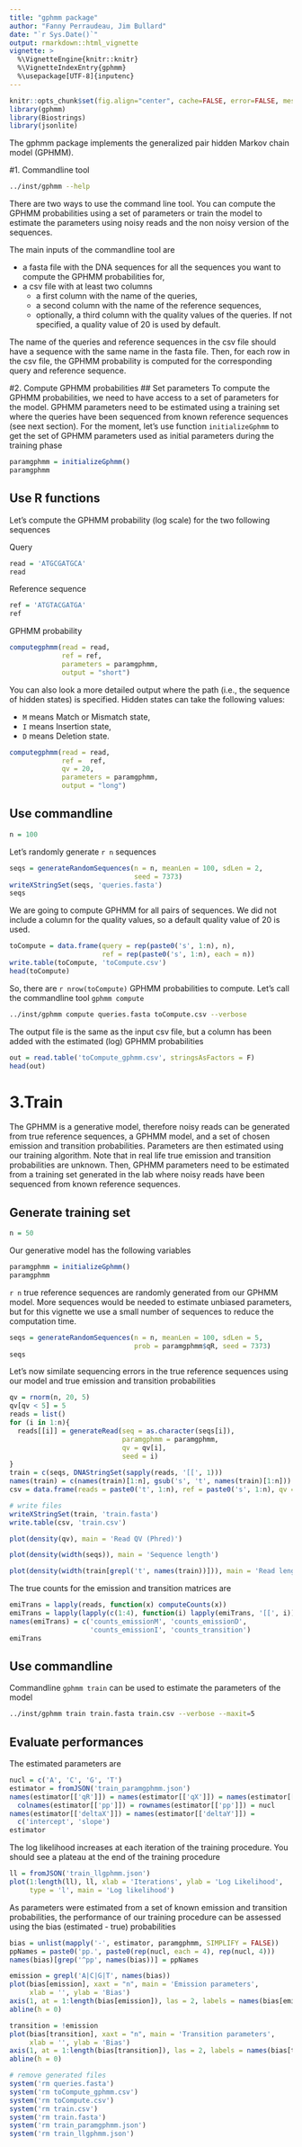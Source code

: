 ```yaml
---
title: "gphmm package"
author: "Fanny Perraudeau, Jim Bullard"
date: "`r Sys.Date()`"
output: rmarkdown::html_vignette
vignette: >
  %\VignetteEngine{knitr::knitr}
  %\VignetteIndexEntry{gphmm}
  %\usepackage[UTF-8]{inputenc}
---
```


```r
knitr::opts_chunk$set(fig.align="center", cache=FALSE, error=FALSE, message=FALSE, warning=FALSE)
library(gphmm)
library(Biostrings)
library(jsonlite)
```

The gphmm package implements the generalized pair hidden Markov chain model (GPHMM).

#1. Commandline tool

```bash
../inst/gphmm --help
```

There are two ways to use the command line tool. You can compute the GPHMM probabilities using a set of parameters or train the model to estimate the parameters using noisy reads and the non noisy version of the sequences.


The main inputs of the commandline tool are  

* a fasta file with the DNA sequences for all the sequences you want to compute the GPHMM probabilities for,  
* a csv file with at least two columns
    - a first column with the name of the queries,  
    - a second column with the name of the reference sequences,
    - optionally, a third column with the quality values of the queries. If not specified, a quality value of 20 is used by default.  
  
The name of the queries and reference sequences in the csv file should have a sequence with the same name in the fasta file. Then, for each row in the csv file, the GPHMM probability is computed for the corresponding query and reference sequence.

#2. Compute GPHMM probabilities
## Set parameters
To compute the GPHMM probabilities, we need to have access to a set of parameters for the model. GPHMM parameters need to be estimated using a training set where the queries have been sequenced from known reference sequences (see next section). For the moment, let's use function `initializeGphmm` to get the set of GPHMM parameters used as initial parameters during the training phase
```r
paramgphmm = initializeGphmm()
paramgphmm
```

## Use R functions
Let's compute the GPHMM probability (log scale) for the two following sequences   

Query  
```r
read = 'ATGCGATGCA'
read
```

Reference sequence
```r
ref = 'ATGTACGATGA'
ref
```

GPHMM probability
```r
computegphmm(read = read,
             ref = ref,
             parameters = paramgphmm,
             output = "short")
```

You can also look a more detailed output where the path (i.e., the sequence of hidden states) is specified. Hidden states can take the following values:  

- `M` means Match or Mismatch state,
- `I` means Insertion state,
- `D` means Deletion state.

```r
computegphmm(read = read,
             ref =  ref,
             qv = 20,
             parameters = paramgphmm,
             output = "long")
```


## Use commandline
```r
n = 100
```

Let's randomly generate `r n` sequences
```r
seqs = generateRandomSequences(n = n, meanLen = 100, sdLen = 2,
                               seed = 7373)
writeXStringSet(seqs, 'queries.fasta')
seqs
```

We are going to compute GPHMM for all pairs of sequences. We did not include a column for the quality values, so a default quality value of 20 is used.
```r
toCompute = data.frame(query = rep(paste0('s', 1:n), n),
                       ref = rep(paste0('s', 1:n), each = n))
write.table(toCompute, 'toCompute.csv')
head(toCompute)
```

So, there are `r nrow(toCompute)` GPHMM probabilities to compute. Let's call the commandline tool `gphmm compute`
```bash
../inst/gphmm compute queries.fasta toCompute.csv --verbose
```

The output file is the same as the input csv file, but a column has been added with the estimated (log) GPHMM probabilities 
```r
out = read.table('toCompute_gphmm.csv', stringsAsFactors = F)
head(out)
```


# 3.Train

The GPHMM is a generative model, therefore noisy reads can be generated from true reference sequences, a GPHMM model, and a set of chosen emission and transition probabilities. Parameters are then estimated using our training algorithm. Note that in real life true emission and transition probabilities are unknown. Then, GPHMM parameters need to be estimated from a training set generated in the lab where noisy reads have been sequenced from known reference sequences.

## Generate training set
```r
n = 50
```

Our generative model has the following variables
```r
paramgphmm = initializeGphmm()
paramgphmm
```

`r n` true reference sequences are randomly generated from our GPHMM model. More sequences would be needed to estimate unbiased parameters, but for this vignette we use a small number of sequences to reduce the computation time.
```r
seqs = generateRandomSequences(n = n, meanLen = 100, sdLen = 5,
                               prob = paramgphmm$qR, seed = 7373)
seqs
```

Let's now similate sequencing errors in the true reference sequences using our model and true emission and transition probabilities
```r
qv = rnorm(n, 20, 5)
qv[qv < 5] = 5
reads = list()
for (i in 1:n){
  reads[[i]] = generateRead(seq = as.character(seqs[i]), 
                            paramgphmm = paramgphmm,
                            qv = qv[i],
                            seed = i)
}
train = c(seqs, DNAStringSet(sapply(reads, '[[', 1)))
names(train) = c(names(train)[1:n], gsub('s', 't', names(train)[1:n]))
csv = data.frame(reads = paste0('t', 1:n), ref = paste0('s', 1:n), qv = qv)

# write files
writeXStringSet(train, 'train.fasta')
write.table(csv, 'train.csv')
```


```r
plot(density(qv), main = 'Read QV (Phred)')
```

```r
plot(density(width(seqs)), main = 'Sequence length')
```

```r
plot(density(width(train[grepl('t', names(train))])), main = 'Read length')
```

The true counts for the emission and transition matrices are
```r
emiTrans = lapply(reads, function(x) computeCounts(x)) 
emiTrans = lapply(lapply(c(1:4), function(i) lapply(emiTrans, '[[', i)), function(x) Reduce('+', x))
names(emiTrans) = c('counts_emissionM', 'counts_emissionD',
                    'counts_emissionI', 'counts_transition')
emiTrans
```

## Use commandline

Commandline `gphmm train` can be used to estimate the parameters of the model

```bash
../inst/gphmm train train.fasta train.csv --verbose --maxit=5
```

## Evaluate performances

The estimated parameters are
```r
nucl = c('A', 'C', 'G', 'T')
estimator = fromJSON('train_paramgphmm.json')
names(estimator[['qR']]) = names(estimator[['qX']]) = names(estimator[['qY']]) = 
  colnames(estimator[['pp']]) = rownames(estimator[['pp']]) = nucl
names(estimator[['deltaX']]) = names(estimator[['deltaY']]) = 
  c('intercept', 'slope')
estimator
```

The log likelihood increases at each iteration of the training procedure. You should see a plateau at the end of the training procedure
```r
ll = fromJSON('train_llgphmm.json')
plot(1:length(ll), ll, xlab = 'Iterations', ylab = 'Log Likelihood',
     type = 'l', main = 'Log likelihood')
```

As parameters were estimated from a set of known emission and transition probabilities, the performance of our training procedure can be assessed using the bias (estimated - true) probabilities
```r
bias = unlist(mapply('-', estimator, paramgphmm, SIMPLIFY = FALSE))
ppNames = paste0('pp.', paste0(rep(nucl, each = 4), rep(nucl, 4)))
names(bias)[grep('^pp', names(bias))] = ppNames
```

```r
emission = grepl('A|C|G|T', names(bias))
plot(bias[emission], xaxt = "n", main = 'Emission parameters',
     xlab = '', ylab = 'Bias')
axis(1, at = 1:length(bias[emission]), las = 2, labels = names(bias[emission]))
abline(h = 0)
```

```r
transition = !emission
plot(bias[transition], xaxt = "n", main = 'Transition parameters',
     xlab = '', ylab = 'Bias')
axis(1, at = 1:length(bias[transition]), las = 2, labels = names(bias[transition]))
abline(h = 0)
```


```r
# remove generated files
system('rm queries.fasta')
system('rm toCompute_gphmm.csv')
system('rm toCompute.csv')
system('rm train.csv')
system('rm train.fasta')
system('rm train_paramgphmm.json')
system('rm train_llgphmm.json')
```
